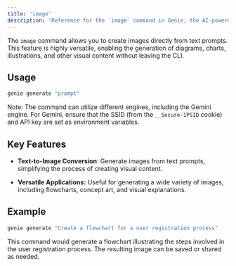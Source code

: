 ```yaml
---
title: 'image'
description: 'Reference for the `image` command in Genie, the AI-powered CLI companion.'
---
```


The `image` command allows you to create images directly from text prompts. This feature is highly versatile, enabling the generation of diagrams, charts, illustrations, and other visual content without leaving the CLI.

## Usage

```bash
genie generate "prompt"
```

Note: The command can utilize different engines, including the Gemini engine. For Gemini, ensure that the SSID (from the `__Secure-1PSID` cookie) and API key are set as environment variables.

## Key Features

- **Text-to-Image Conversion**: Generate images from text prompts, simplifying the process of creating visual content.

- **Versatile Applications:** Useful for generating a wide variety of images, including flowcharts, concept art, and visual explanations.

## Example

```bash
genie generate "Create a flowchart for a user registration process"
```

This command would generate a flowchart illustrating the steps involved in the user registration process. The resulting image can be saved or shared as needed. 


